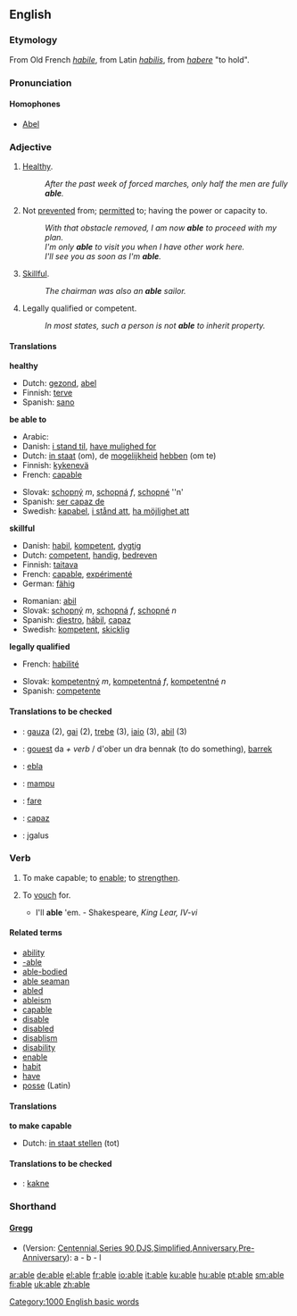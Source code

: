==English==

{{rank|care|war|short|391|able|five|need|met}}

===Etymology===
From Old French ''[[habile]]'', from Latin ''[[habilis]]'', from ''[[habere]]'' "to hold".

===Pronunciation===
====Homophones====
*[[Abel]]

===Adjective===
{{en-adj-er-e|abl|e|}}
# {{dated}} [[healthy|Healthy]].
#: ''After the past week of forced marches, only half the men are fully '''able'''.''
# Not [[prevent]]ed from; [[permit]]ted to; having the power or capacity to.
#: ''With that obstacle removed, I am now '''able''' to proceed with my plan.''
#: ''I'm only '''able''' to visit you when I have other work here.''
#: ''I'll see you as soon as I'm '''able'''.''
# [[skillful|Skillful]].
#: ''The chairman was also an '''able''' sailor.''
# {{law}} Legally qualified or competent.
#: ''In most states, such a person is not '''able''' to inherit property.''

====Translations====
'''healthy'''
{{top}}
*Dutch: [[gezond]], [[abel]]
*Finnish: [[terve]]
*Spanish: [[sano]]
{{mid}}
{{bottom}}

'''be able to'''
{{top}}
*Arabic: {{ARchar|[[قادر]]}}
*Danish: [[i stand til]], [[have mulighed for]]
*Dutch: [[in staat]] (om), de [[mogelijkheid]] [[hebben]] (om te)
*Finnish: [[kykenevä]]
*French: [[capable]]
{{mid}}
*Slovak: [[schopný]] ''m'', [[schopná]] ''f'', [[schopné]] ''n'
*Spanish: [[ser capaz de]]
*Swedish: [[kapabel]], [[i stånd att]], [[ha möjlighet att]]
{{bottom}}

'''skillful'''
{{top}}
*Danish: [[habil]], [[kompetent]], [[dygtig]]
*Dutch: [[competent]], [[handig]], [[bedreven]]
*Finnish: [[taitava]]
*French: [[capable]], [[expérimenté]]
*German: [[fähig]]
{{mid}}
*Romanian: [[abil]]
*Slovak: [[schopný]] ''m'', [[schopná]] ''f'', [[schopné]] ''n''
*Spanish: [[diestro]], [[hábil]], [[capaz]]
*Swedish: [[kompetent]], [[skicklig]]
{{bottom}}

'''legally qualified'''
{{top}}
*French: [[habilité]]
{{mid}}
*Slovak: [[kompetentný]] ''m'', [[kompetentná]] ''f'', [[kompetentné]] ''n''
*Spanish: [[competente]]
{{bottom}}

====Translations to be checked====
{{checktrans}}
*{{ttbc|Basque}}: [[gauza]] (2), [[gai]] (2), [[trebe]] (3), [[iaio]] (3), [[abil]] (3)
*{{ttbc|Breton}}: [[gouest]] da ''+ verb'' / d'ober un dra bennak (to do something), [[barrek]]
*{{ttbc|Esperanto}}: [[ebla]]
*{{ttbc|Indonesian}}: [[mampu]]
*{{ttbc|Rohingya}}: [[fare]]
*{{ttbc|Spanish}}: [[capaz]]
*{{ttbc|Lithuanian}}: įgalus

===Verb===
{{en-infl-reg-other-e|abl|e|}}
# {{transitive}} {{obsolete}} To make capable; to [[enable]]; to [[strengthen]].
# {{transitive}} {{obsolete}} To [[vouch]] for.
#* I'll '''able''' 'em. - Shakespeare, ''King Lear, IV-vi''

====Related terms====
*[[ability]]
*[[-able]]
*[[able-bodied]]
*[[able seaman]]
*[[abled]]
*[[ableism]]
*[[capable]]
*[[disable]]
*[[disabled]]
*[[disablism]]
*[[disability]]
*[[enable]]
*[[habit]]
*[[have]]
*[[posse]] (Latin)

====Translations====
'''to make capable'''
{{top}}
* Dutch: [[in staat stellen]] (tot)
{{mid}}
{{bottom}}

====Translations to be checked====
{{checktrans}}
*{{ttbc|Lojban}}: [[kakne]]

===Shorthand===
====[http://en.wikipedia.org/wiki/Gregg_Shorthand Gregg]====
* (Version: [http://en.wikipedia.org/wiki/Gregg_Shorthand#Centennial_Gregg_Shorthand Centennial],[http://en.wikipedia.org/wiki/Gregg_Shorthand#Series_90_Gregg_Shorthand  Series 90],[http://en.wikipedia.org/wiki/Gregg_Shorthand#Diamond_Jubilee_Gregg_Shorthand  DJS],[http://en.wikipedia.org/wiki/Gregg_Shorthand#Simplified_Gregg_Shorthand Simplified],[http://en.wikipedia.org/wiki/Gregg_Shorthand#Anniversary_Gregg_Shorthand Anniversary],[http://en.wikipedia.org/wiki/Gregg_Shorthand#Pre-Anniversary_Gregg_Shorthand Pre-Anniversary]): a - b - l

[[Category:1000 English basic words]]

[[ar:able]]
[[de:able]]
[[el:able]]
[[fr:able]]
[[io:able]]
[[it:able]]
[[ku:able]]
[[hu:able]]
[[pt:able]]
[[sm:able]]
[[fi:able]]
[[uk:able]]
[[zh:able]]